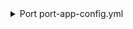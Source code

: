<details>

<summary> Port port-app-config.yml </summary>

```yaml showLineNumbers
resources:
  - kind: repository
    selector:
      query: "true"
    port:
      entity:
        mappings:
          identifier: .name
          title: .name
          blueprint: '"repository"'
          properties:
            url: .html_url
            readme: file://README.md
  - kind: dependabot-alert
    selector:
      query: "true"
    port:
      entity:
        mappings:
          identifier: .repo.name + "-" + (.number | tostring)
          title: .number | tostring
          blueprint: '"dependabotAlert"'
          properties:
            state: .state
            severity: .security_advisory.severity
            packageName: .dependency.package.name
            packageEcosystem: .dependency.package.ecosystem
            manifestPath: .dependency.manifest_path
            scope: .dependency.scope
            ghsaID: .security_advisory.ghsa_id
            cveID: .security_advisory.cve_id
          relations:
            repository: .repo.name
```

</details>
